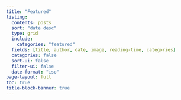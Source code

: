 ```yaml
---
title: "Featured"
listing:
  contents: posts
  sort: "date desc"
  type: grid
  include: 
    categories: "featured"
  fields: [title, author, date, image, reading-time, categories] 
  categories: false
  sort-ui: false
  filter-ui: false
  date-format: "iso"
page-layout: full 
toc: true
title-block-banner: true
---
```


